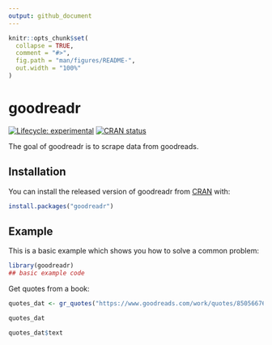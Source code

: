 ```yaml
---
output: github_document
---
```


<!-- README.md is generated from README.Rmd. Please edit that file -->

```r
knitr::opts_chunk$set(
  collapse = TRUE,
  comment = "#>",
  fig.path = "man/figures/README-",
  out.width = "100%"
)
```

# goodreadr

<!-- badges: start -->
[![Lifecycle: experimental](https://img.shields.io/badge/lifecycle-experimental-orange.svg)](https://www.tidyverse.org/lifecycle/#experimental)
[![CRAN status](https://www.r-pkg.org/badges/version/goodreadr)](https://CRAN.R-project.org/package=goodreadr)
<!-- badges: end -->

The goal of goodreadr is to scrape data from goodreads.

## Installation

You can install the released version of goodreadr from [CRAN](https://CRAN.R-project.org) with:

``` r
install.packages("goodreadr")
```

## Example

This is a basic example which shows you how to solve a common problem:

```r
library(goodreadr)
## basic example code
```

Get quotes from a book:

```r
quotes_dat <- gr_quotes("https://www.goodreads.com/work/quotes/85056676-covid-19-the-great-reset") 

quotes_dat
```
```r
quotes_dat$text
```

